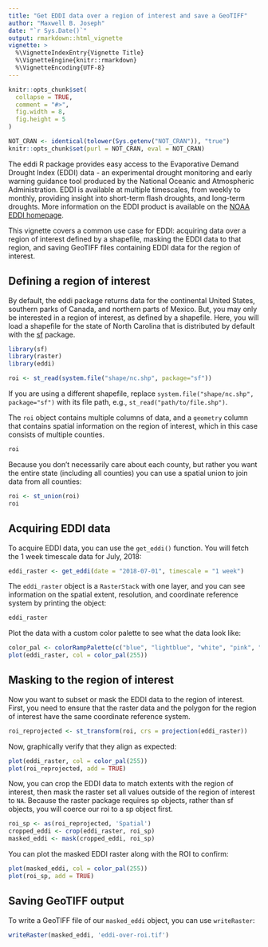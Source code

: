 ```yaml
---
title: "Get EDDI data over a region of interest and save a GeoTIFF"
author: "Maxwell B. Joseph"
date: "`r Sys.Date()`"
output: rmarkdown::html_vignette
vignette: >
  %\VignetteIndexEntry{Vignette Title}
  %\VignetteEngine{knitr::rmarkdown}
  %\VignetteEncoding{UTF-8}
---
```


```r
knitr::opts_chunk$set(
  collapse = TRUE,
  comment = "#>", 
  fig.width = 8, 
  fig.height = 5
)

NOT_CRAN <- identical(tolower(Sys.getenv("NOT_CRAN")), "true")
knitr::opts_chunk$set(purl = NOT_CRAN, eval = NOT_CRAN)
```

The eddi R package provides easy access to the Evaporative Demand Drought Index
(EDDI) data - an experimental drought monitoring and early warning guidance tool 
produced by the National Oceanic and Atmospheric Administration. 
EDDI is available at multiple timescales, from weekly to monthly, providing 
insight into short-term flash droughts, and long-term droughts. 
More information on the EDDI product is available on the 
[NOAA EDDI homepage](https://www.esrl.noaa.gov/psd/eddi/).

This vignette covers a common use case for EDDI: acquiring data over a region
of interest defined by a shapefile, masking the EDDI data to that region, 
and saving GeoTIFF files containing EDDI data for the region of interest. 

## Defining a region of interest

By default, the eddi package returns data for the continental United States, 
southern parks of Canada, and northern parts of Mexico. 
But, you may only be interested in a region of interest, as defined by a 
shapefile. 
Here, you will load a shapefile for the state of North Carolina that is 
distributed by default with the [sf](https://cran.r-project.org/package=sf)
package. 

```r
library(sf)
library(raster)
library(eddi)

roi <- st_read(system.file("shape/nc.shp", package="sf"))
```

If you are using a different shapefile, replace
`system.file("shape/nc.shp", package="sf")` with its file path, e.g., 
`st_read("path/to/file.shp")`.

The `roi` object contains multiple columns of data, and a `geometry` column
that contains spatial information on the region of interest, which in this 
case consists of multiple counties. 

```r
roi
```

Because you don't necessarily care about each county, but rather you want the
entire state (including all counties) you can use a spatial union to join data
from all counties:

```r
roi <- st_union(roi)
roi
```


## Acquiring EDDI data

To acquire EDDI data, you can use the `get_eddi()` function. 
You will fetch the 1 week timescale data for July, 2018:

```r
eddi_raster <- get_eddi(date = "2018-07-01", timescale = "1 week")
```

The `eddi_raster` object is a `RasterStack` with one layer, and you can see
information on the spatial extent, resolution, and coordinate reference 
system by printing the object: 

```r
eddi_raster
```

Plot the data with a custom color palette to see what the data look like:

```r
color_pal <- colorRampPalette(c("blue", "lightblue", "white", "pink", "red"))
plot(eddi_raster, col = color_pal(255))
```


## Masking to the region of interest

Now you want to subset or mask the EDDI data to the region of interest. 
First, you need to ensure that the raster data and the polygon for the region 
of interest have the same coordinate reference system. 

```r
roi_reprojected <- st_transform(roi, crs = projection(eddi_raster))
```

Now, graphically verify that they align as expected: 

```r
plot(eddi_raster, col = color_pal(255))
plot(roi_reprojected, add = TRUE)
```

Now, you can crop the EDDI data to match extents with the region of interest, 
then mask the raster set all values outside of the region of interest to `NA`. 
Because the raster package requires sp objects, rather than sf objects, you
will coerce our roi to a sp object first. 

```r
roi_sp <- as(roi_reprojected, 'Spatial')
cropped_eddi <- crop(eddi_raster, roi_sp)
masked_eddi <- mask(cropped_eddi, roi_sp)
```

You can plot the masked EDDI raster along with the ROI to confirm:

```r
plot(masked_eddi, col = color_pal(255))
plot(roi_sp, add = TRUE)
```

## Saving GeoTIFF output

To write a GeoTIFF file of our `masked_eddi` object, you can use `writeRaster`:

```r
writeRaster(masked_eddi, 'eddi-over-roi.tif')
```
